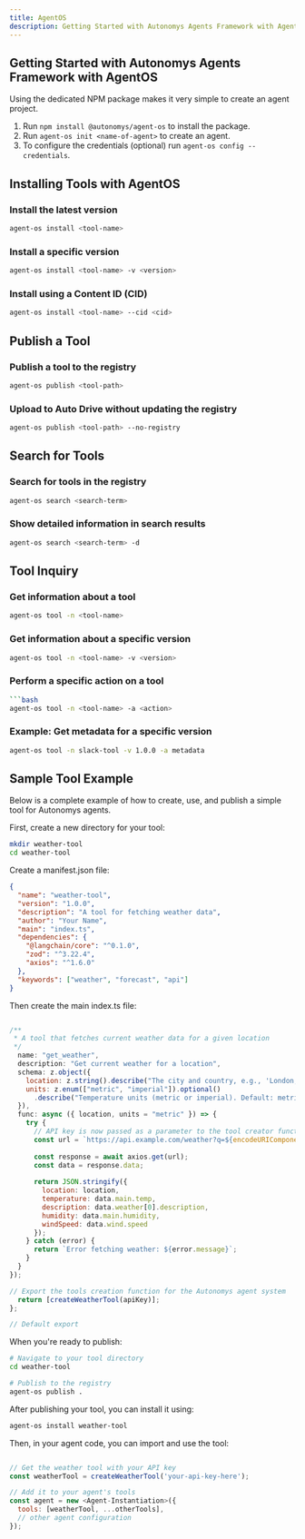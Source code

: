 ```yaml
---
title: AgentOS
description: Getting Started with Autonomys Agents Framework with AgentOS
---
```

## Getting Started with Autonomys Agents Framework with AgentOS
Using the dedicated NPM package makes it very simple to create an agent project. 

1. Run `npm install @autonomys/agent-os` to install the package. 
2. Run `agent-os init <name-of-agent>` to create an agent. 
3. To configure the credentials (optional) run `agent-os config --credentials`.

## Installing Tools with AgentOS

### Install the latest version

```bash
agent-os install <tool-name>
```

### Install a specific version

```bash
agent-os install <tool-name> -v <version>
```

### Install using a Content ID (CID)

```bash
agent-os install <tool-name> --cid <cid>
```

## Publish a Tool
### Publish a tool to the registry

```bash
agent-os publish <tool-path>
```

### Upload to Auto Drive without updating the registry

```bash
agent-os publish <tool-path> --no-registry
```

## Search for Tools
### Search for tools in the registry

```bash
agent-os search <search-term>
```

### Show detailed information in search results

```bash
agent-os search <search-term> -d
```

## Tool Inquiry
### Get information about a tool

```bash
agent-os tool -n <tool-name>
```

### Get information about a specific version

```bash
agent-os tool -n <tool-name> -v <version>
```

### Perform a specific action on a tool
```bash
```bash
agent-os tool -n <tool-name> -a <action>
```

### Example: Get metadata for a specific version

```bash
agent-os tool -n slack-tool -v 1.0.0 -a metadata
```

## Sample Tool Example

Below is a complete example of how to create, use, and publish a simple tool for Autonomys agents.

First, create a new directory for your tool:

```bash
mkdir weather-tool
cd weather-tool
```

Create a manifest.json file:

```json
{
  "name": "weather-tool",
  "version": "1.0.0",
  "description": "A tool for fetching weather data",
  "author": "Your Name",
  "main": "index.ts",
  "dependencies": {
    "@langchain/core": "^0.1.0",
    "zod": "^3.22.4",
    "axios": "^1.6.0"
  },
  "keywords": ["weather", "forecast", "api"]
}
```

Then create the main index.ts file:
```javascript

/**
 * A tool that fetches current weather data for a given location
 */
  name: "get_weather",
  description: "Get current weather for a location",
  schema: z.object({
    location: z.string().describe("The city and country, e.g., 'London, UK'"),
    units: z.enum(["metric", "imperial"]).optional()
      .describe("Temperature units (metric or imperial). Default: metric")
  }),
  func: async ({ location, units = "metric" }) => {
    try {
      // API key is now passed as a parameter to the tool creator function
      const url = `https://api.example.com/weather?q=${encodeURIComponent(location)}&units=${units}&appid=${apiKey}`;
      
      const response = await axios.get(url);
      const data = response.data;
      
      return JSON.stringify({
        location: location,
        temperature: data.main.temp,
        description: data.weather[0].description,
        humidity: data.main.humidity,
        windSpeed: data.wind.speed
      });
    } catch (error) {
      return `Error fetching weather: ${error.message}`;
    }
  }
});

// Export the tools creation function for the Autonomys agent system
  return [createWeatherTool(apiKey)];
};

// Default export
```

When you're ready to publish:

```bash
# Navigate to your tool directory
cd weather-tool

# Publish to the registry
agent-os publish .
```

After publishing your tool, you can install it using:

```bash
agent-os install weather-tool
```

Then, in your agent code, you can import and use the tool:

```javascript

// Get the weather tool with your API key
const weatherTool = createWeatherTool('your-api-key-here');

// Add it to your agent's tools
const agent = new <Agent-Instantiation>({
  tools: [weatherTool, ...otherTools],
  // other agent configuration
});
```
